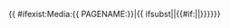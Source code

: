 {{ {{{|safesubst:}}}#ifexist:Media:{{ {{{|safesubst:}}}PAGENAME:{{{file|}}}}}|{{{text|}}}{{ {{{|safesubst:}}}ifsubst||{{#if:{{{demo|}}}||{{Show if file exists/need remove}}}}}}}}<noinclude>
{{doc}}</noinclude>